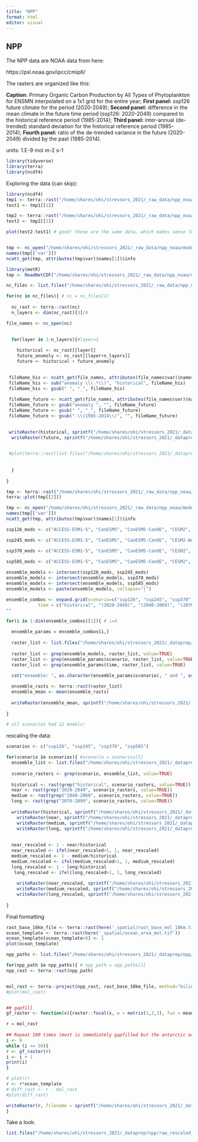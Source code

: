```yaml
---
title: "NPP"
format: html
editor: visual
---
```


## NPP

The NPP data are NOAA data from here:

https://psl.noaa.gov/ipcc/cmip6/

The rasters are organized like this:

**Caption:** Primary Organic Carbon Production by All Types of Phytoplankton for ENSMN interpolated on a 1x1 grid for the entire year; **First panel:** ssp126 future climate for the period (2020-2049); **Second panel:** difference in the mean climate in the future time period (ssp126: 2020-2049) compared to the historical reference period (1985-2014); **Third panel:** inter-annual (de-trended) standard deviation for the historical reference period (1985-2014); **Fourth panel:** ratio of the de-trended variance in the future (2020-2049) divided by the past (1985-2014).

units: 1.E-9 mol m-2 s-1 

```r
library(tidyverse)
library(terra)
library(ncdf4)
```

Exploring the data (can skip):

```r
library(ncdf4)
tmp1 <- terra::rast("/home/shares/ohi/stressors_2021/_raw_data/npp_noaa/models/npp_ssp126_2020_2049_v1.nc")
test1 <- tmp1[[1]]

tmp2 <- terra::rast("/home/shares/ohi/stressors_2021/_raw_data/npp_noaa/models/npp_ssp126_2040_2069_v1.nc")
test2 <- tmp2[[1]]

plot(test2-test1) # good! these are the same data, which makes sense (but I wanted to check)


tmp <- nc_open("/home/shares/ohi/stressors_2021/_raw_data/npp_noaa/models/npp_ssp126_2020_2049_v1.nc")
names(tmp[['var']])
ncatt_get(tmp, attributes(tmp$var)$names[1])$info

library(metR)
tmp <- ReadNetCDF("/home/shares/ohi/stressors_2021/_raw_data/npp_noaa/models/npp_ssp126_2020_2049_v1.nc")

```

```r

nc_files <- list.files("/home/shares/ohi/stressors_2021/_raw_data/npp_noaa/models/", full=TRUE)

for(nc in nc_files){ # nc = nc_files[1]
  
  nc_rast <- terra::rast(nc)
  n_layers <- dim(nc_rast)[3]/4

file_names <- nc_open(nc)

    
  for(layer in 1:n_layers){#layer=1
    
    historical <- nc_rast[[layer]]
    future_anomoly <- nc_rast[[layer+n_layers]]
    future <- historical + future_anomoly
  

 fileName_his <- ncatt_get(file_names, attributes(file_names$var)$names[layer+n_layers])$info
 fileName_his <- sub("anomaly \\(.*\\)", "historical", fileName_his)
 fileName_his <- gsub(" ", "_", fileName_his)
 
 fileName_future <- ncatt_get(file_names, attributes(file_names$var)$names[layer+n_layers])$info
 fileName_future <- gsub("anomaly ", "", fileName_future)
 fileName_future <- gsub(" ", "_", fileName_future)
 fileName_future <- gsub("-\\(1985-2014\\)", "", fileName_future)

  
 writeRaster(historical, sprintf("/home/shares/ohi/stressors_2021/_dataprep/npp/extracted_files/%s.tif", fileName_his), overwrite=TRUE)
  writeRaster(future, sprintf("/home/shares/ohi/stressors_2021/_dataprep/npp/extracted_files/%s.tif", fileName_future), overwrite=TRUE)

 
 #plot(terra::rast(list.files("/home/shares/ohi/stressors_2021/_dataprep/npp/extracted_files", full=TRUE)[1]))
 
 
  }
  
}

tmp <- terra::rast("/home/shares/ohi/stressors_2021/_raw_data/npp_noaa/models/npp_ssp126_2020_2049_v1.nc")
terra::plot(tmp[[2]])

tmp <- nc_open("/home/shares/ohi/stressors_2021/_raw_data/npp_noaa/models/npp_ssp126_2020_2049_v1.nc")
names(tmp[['var']])
ncatt_get(tmp, attributes(tmp$var)$names[1])$info


```

```r

ssp126_mods <- c("ACCESS-ESM1-5", "CanESM5", "CanESM5-CanOE", "CESM2", "CESM2-WACCM", "CMCC-ESM2", "CNRM-ESM2-1", "GFDL-ESM4", "MIROC-ES2L", "MPI-ESM1-2-HR", "MPI-ESM1-2-LR", "NorESM2-LM", "NorESM2-MM", "UKESM1-0-LL")

ssp245_mods <- c("ACCESS-ESM1-5", "CanESM5", "CanESM5-CanOE", "CESM2-WACCM", "CMCC-ESM2", "CNRM-ESM2-1", "EC-Earth3-CC", "GFDL-CM4", "GFDL-ESM4", "MPI-ESM1-2-HR", "MPI-ESM1-2-LR", "NorESM2-LM",  "NorESM2-MM", "UKESM1-0-LL")

ssp370_mods <- c("ACCESS-ESM1-5", "CanESM5", "CanESM5-CanOE", "CESM2", "CESM2-WACCM", "CMCC-ESM2", "MPI-ESM1-2-HR", "MIROC-ES2L", "IPSL-CM6A-LR", "IPSL-CM5A2-INCA", "GFDL-ESM4", "CNRM-ESM2-1", "UKESM1-0-LL", "NorESM2-MM", "MPI-ESM1-2-LR", "NorESM2-LM")

ssp585_mods <- c("ACCESS-ESM1-5", "CanESM5", "CanESM5-CanOE", "CESM2", "CESM2-WACCM", "CMCC-ESM2", "CNRM-ESM2-1", "EC-Earth3-CC", "GFDL-CM4", "GFDL-ESM4", "IPSL-CM6A-LR", "MIROC-ES2L", "UKESM1-0-LL", "NorESM2-MM", "NorESM2-LM", "MRI-ESM2-0", "MPI-ESM1-2-LR", "MPI-ESM1-2-HR")
                 
ensemble_models <- intersect(ssp126_mods, ssp245_mods)
ensemble_models <- intersect(ensemble_models, ssp370_mods)
ensemble_models <- intersect(ensemble_models, ssp585_mods)
ensemble_models <- paste(ensemble_models, collapse="|")

ensemble_combos <- expand.grid(scenario=c("ssp126", "ssp245", "ssp370", "ssp585"),
            time = c("historical", "(2020-2049)", "(2040-2069)", "(2070-2099)"))
""
```

```r


for(i in 1:dim(ensemble_combos)[1]){ # i=4

  ensemble_params = ensemble_combos[i,]
  
  raster_list <- list.files("/home/shares/ohi/stressors_2021/_dataprep/npp/extracted_files", full=TRUE)
  
  raster_list <- grep(ensemble_models, raster_list, value=TRUE)
  raster_list <- grep(ensemble_params$scenario, raster_list, value=TRUE)
  raster_list <- grep(ensemble_params$time, raster_list, value=TRUE)
  
  cat("ensemble: ", as.character(ensemble_params$scenario), " and ", as.character(ensemble_params$time), " has N = ", length(raster_list), "\n")

  ensemble_rasts <- terra::rast(raster_list)  
  ensemble_mean <- mean(ensemble_rasts)
  
  writeRaster(ensemble_mean, sprintf("/home/shares/ohi/stressors_2021/_dataprep/npp/ensembles/npp_%s_%s.tif", as.character(ensemble_params$scenario), as.character(ensemble_params$time)), overwrite=TRUE)
  
}

# all scenarios had 12 models!

```

rescaling the data:

```r


scenarios <- c("ssp126", "ssp245", "ssp370", "ssp585")

for(scenario in scenarios){ #scenario = scenarios[1]
  ensemble_list <- list.files("/home/shares/ohi/stressors_2021/_dataprep/npp/ensembles", full=TRUE)
  
  scenario_rasters <- grep(scenario, ensemble_list, value=TRUE)
  
  historical <- rast(grep("historical", scenario_rasters, value=TRUE))
  near <- rast(grep("2020-2049", scenario_rasters, value=TRUE))
  medium <- rast(grep("2040-2069", scenario_rasters, value=TRUE))
  long <- rast(grep("2070-2099", scenario_rasters, value=TRUE))
  
  writeRaster(historical, sprintf("/home/shares/ohi/stressors_2021/_dataprep/npp/raw_rescaled/npp_raw_%s_current.tif", scenario), overwrite=TRUE)
    writeRaster(near, sprintf("/home/shares/ohi/stressors_2021/_dataprep/npp/raw_rescaled/npp_raw_%s_near-term.tif", scenario), overwrite=TRUE)
    writeRaster(medium, sprintf("/home/shares/ohi/stressors_2021/_dataprep/npp/raw_rescaled/npp_raw_%s_medium-term.tif", scenario), overwrite=TRUE)
    writeRaster(long, sprintf("/home/shares/ohi/stressors_2021/_dataprep/npp/raw_rescaled/npp_raw_%s_long-term.tif", scenario), overwrite=TRUE)
    
      
  near_rescaled <- 1 - near/historical
  near_rescaled <- ifel(near_rescaled>1, 1, near_rescaled)
  medium_rescaled <- 1 - medium/historical
  medium_rescaled <- ifel(medium_rescaled>1, 1, medium_rescaled)
  long_rescaled <- 1 - long/historical
   long_rescaled <- ifel(long_rescaled>1, 1, long_rescaled)  
   
    writeRaster(near_rescaled, sprintf("/home/shares/ohi/stressors_2021/_dataprep/npp/raw_rescaled/npp_rescaled_%s_near-term.tif", scenario), overwrite=TRUE)
    writeRaster(medium_rescaled, sprintf("/home/shares/ohi/stressors_2021/_dataprep/npp/raw_rescaled/npp_rescaled_%s_medium-term.tif", scenario), overwrite=TRUE)
    writeRaster(long_rescaled, sprintf("/home/shares/ohi/stressors_2021/_dataprep/npp/raw_rescaled/npp_rescaled_%s_long-term.tif", scenario), overwrite=TRUE)   
   
}
```

Final formatting

```r
rast_base_10km_file <- terra::rast(here('_spatial/rast_base_mol_10km.tif'))
ocean_template <- terra::rast(here('_spatial/ocean_area_mol.tif'))
ocean_template[ocean_template>0] <- 1
plot(ocean_template)

npp_paths <- list.files("/home/shares/ohi/stressors_2021/_dataprep/npp/raw_rescaled", full=TRUE)

for(npp_path in npp_paths){ # npp_path = npp_paths[1]
npp_rast <- terra::rast(npp_path)


mol_rast <- terra::project(npp_rast, rast_base_10km_file, method="bilinear", over=TRUE)
#plot(mol_rast)


## gapfill
gf_raster <- function(x){raster::focal(x, w = matrix(1,3,3), fun = mean, na.rm=TRUE, na.policy="only")}

r = mol_rast
  
## Repeat 100 times (most is immediately gapfilled but the antarctic area was persistent)
i <- 0
while (i <= 50){
r <- gf_raster(r)
i <- i + 1
print(i)
}

# plot(r)
r <- r*ocean_template
# diff_rast <- r - mol_rast
#plot(diff_rast)

writeRaster(r, filename = sprintf("/home/shares/ohi/stressors_2021/_dataprep/npp/raw_rescaled_mol/%s", basename(npp_path)), overwrite = TRUE)
}

```


Take a look:

```r

list.files("/home/shares/ohi/stressors_2021/_dataprep/npp/raw_rescaled_mol/", full=TRUE, pattern = "rescaled")
```